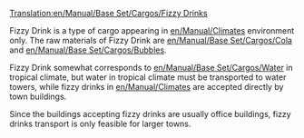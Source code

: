 [[Translation:en/Manual/Base Set/Cargos/Fizzy Drinks]]
{{en/Manual/Base Set/Cargos/Cargo|
name=Fizzy Drinks|
image=en/Manual/Base Set/Cargos/FizzyDrinks.png|
produced=[[en/Manual/Base Set/Industries/Fizzy Drink Factory]]|
accepted=[[en/Manual/Towns]]
}}

Fizzy Drink is a type of cargo appearing in [[en/Manual/Climates]] environment only.  The raw materials of Fizzy Drink are [[en/Manual/Base Set/Cargos/Cola]] and [[en/Manual/Base Set/Cargos/Bubbles]].

Fizzy Drink somewhat corresponds to [[en/Manual/Base Set/Cargos/Water]] in tropical climate, but water in tropical climate must be transported to water towers, while fizzy drinks in [[en/Manual/Climates]] are accepted directly by town buildings.

Since the buildings accepting fizzy drinks are usually office buildings, fizzy drinks transport is only feasible for larger towns.